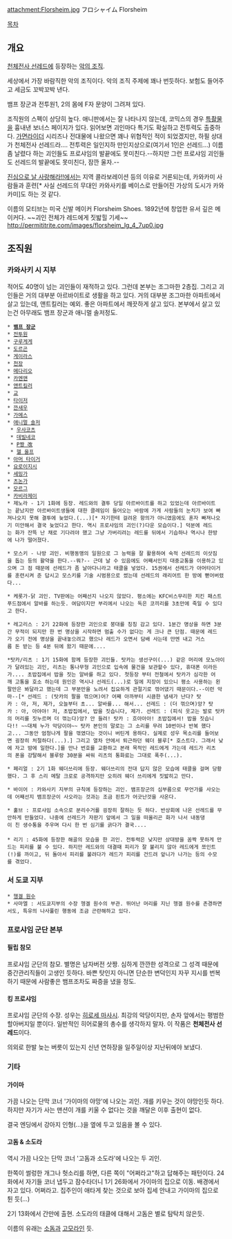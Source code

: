 attachment:Florsheim.jpg
フロシャイム
Florsheim

[[목차]]

== 개요 ==
[[천체전사 선레드]]에 등장하는 [[악의 조직]].

세상에서 가장 바람직한 악의 조직이다. 악의 조직 주제에 꽤나 번듯하다. 보험도 들어주고 세금도 꼬박꼬박 낸다.

뱀프 장군과 전투원1, 2의 몸에 F자 문양이 그려져 있다.

조직원의 스펙이 상당히 높다. 애니판에서는 잘 나타나지 않는데, 코믹스의 경우 [[특촬물]]을 흉내낸 보너스 페이지가 있다. 읽어보면 괴인마다 특기도 확실하고 전투력도 출중하다. [[가면라이더]] 시리즈나 전대물에 나왔으면 꽤나 위협적인 적이 되었겠지만, 하필 상대가 천체전사 선레드라.... 전투력은 일인지하 만인지상으로(여기서 1인은 선레드...) 이름 좀 날렸다 하는 괴인들도 프로샤임의 발끝에도 못미친다.--하지만 그런 프로샤임 괴인들도 선레드의 발끝에도 못미친다, 잠깐 울자.--

[[진심으로 날 사랑해라!!]]에서는 지역 콜라보레이션 등의 이유로 거론되는데, 카와카미 사람들과 훈련[* 사실 선레드의 무대인 카와사키를 베이스로 만들어진 가상의 도시가 카와카미]도 하는 것 같다.

이름의 모티브는 미국 신발 메이커 Florsheim Shoes. 1892년에 창업한 유서 깊은 메이커다. ~~괴인 전체가 레드에게 짓밟힐 기세~~
http://permititrite.com/images/florsheim_lg_4_7up0.jpg

== 조직원 ==
=== 카와사키 시 지부 ===
적어도 40명이 넘는 괴인들이 재적하고 있다. 그런데 본부는 조그마한 2층집. 그리고 괴인들은 거의 대부분 아르바이트로 생활을 하고 있다. 거의 대부분 조그마한 아파트에서 살고 있는데, 앤트킬러는 예외. 좋은 아파트에서 깨끗하게 살고 있다. 본부에서 살고 있는건 아무래도 뱀프 장군과 애니멀 솔저정도.

 * '''[[뱀프 장군]]'''
 * [[전투원]] 
 * [[구루게게]]
 * [[도르곤]]
 * [[게이라스]]
 * [[천장]] 
 * [[메다리오]]
 * [[카멘맨]]
 * [[앤트킬러]]
 * [[교]]
 * [[타이저]]
 * [[깐새우]]
 * [[가메스]]
 * [[애니멀 솔저]]
  * [[우사코츠]]
  * [[데빌네코]]
  * [[P짱 改]]
  * [[헬 울프]]
 * [[아머 타이거]]
 * [[요로이지시]]
 * [[세밍가]]
 * [[츠논가]]
 * [[모르그]]
 * [[카비라제이]]
 * 제노라 - 1기 1화에 등장. 레드와의 결투 당일 아르바이트를 하고 있었는데 아르바이트는 끝났지만 아르바이트생들에 대한 클레임이 들어오는 바람에 가게 사람들의 눈치가 보여 빠져나오지 못해 결투에 늦었다.(...)[* 자기한테 걸려온 항의가 아니였음에도 혼자 빠져나오기 미안해서 결국 늦었다고 한다. 역시 프로샤임의 괴인(?)다운 모습이다.] 덕분에 레드는 화가 잔뜩 난 채로 기다려야 했고 그냥 가버리려는 레드를 뒤에서 기습하나 역시나 한방에 나가 떨어졌다.

 * 모스키 - 나방 괴인. 비행동맹의 일원으로 그 능력을 잘 활용하여 숙적 선레드의 이삿짐을 돕는 등의 활약을 한다.--뭐?-- 근데 날 수 있음에도 어째서인지 대중교통을 이용하고 있으며 그 점 때문에 선레드가 좀 날아다니라고 태클을 넣었다. 15권에서 선레드가 아머타이거를 훈련시켜 준 답시고 모스키를 기술 시범용으로 썼는데 선레드의 래리어트 한 방에 뻗어버렸다... 

 * 케롯가-닭 괴인. TV판에는 어째선지 나오지 않았다. 평소에는 KFC비스무리한 치킨 패스트푸드점에서 알바를 하는듯. 여담이지만 부리에서 나오는 독은 코끼리를 3초만에 죽일 수 있다고 한다. 

 * 레고리스 : 2기 22화에 등장한 괴인으로 붕대를 칭칭 감고 있다. 1분간 명상을 하면 3분간 무적이 되지만 한 번 명상을 시작하면 멈출 수가 없다는 게 크나 큰 단점. 때문에 레드가 오기 전에 명상을 끝내놓으려고 했으나 레드가 오면서 담배 사는데 만엔 내고 거스름 돈 받는 등 4분 뒤에 왔기 때문에....

 *탓카/리츠 : 1기 15화에 함께 등장한 괴인들. 탓카는 생선구이(...) 같은 머리에 모노아이가 달려있는 괴인, 리츠는 통나무형 괴인으로 입속에 물건을 보관할수 있다, 휴대폰 이라든가.... 초밥집에서 밥을 짓는 알바를 하고 있다. 첫등장 부터 전철에서 탓카가 심각한 어깨 고통을 호소 하는데 원인은 역시나 선레드(...)로 일에 지장이 있으니 평소 사용하는 왼팔만은 봐달라고 했는데 그 부분만을 노려서 집요하게 관절기로 꺾어댔기 때문이다.--이런 악마--[* 선레드 : (탓카의 팔을 꺾으며)어? 어째 아까부터 시큼한 냄새가 난다? 탓카 : 아, 저, 제가, 오늘부터 초... 알바를... 해서... 선레드 : (더 꺾으며)앙? 탓카 : 아, 아야야! 저, 초밥집에서, 밥을 짓습니다, 제가. 선레드 : (피식 웃고는 발로 탓카의 머리를 짓누르며 더 꺾는다)앙? 안 들려! 탓카 : 흐아아아! 초밥집에서! 밥을 짓습니다!! ~~대체 누가 악당이야~~ 탓카 본인의 말로는 그 소리를 무려 10번이나 반복 했다고... 그동안 엄청나게 팔을 꺾였다는 것이니 버틴게 용하다. 실제로 성우 목소리를 들어보면 굉장히 처절하다(...).] 그리고 열차 안에서 퇴근하던 웨더 블루[* 호스트다. 그래서 낮에 자고 밤에 일한다.]를 만나 번호를 교환하고 본래 목적인 레드에게 가는데 레드가 리츠의 폰을 강탈해서 블루랑 30분을 싸워 리츠의 통화료는 그대로 폭주(...).

 * 페리얼 : 2기 1화 웨더쓰리에 등장. 웨더쓰리의 전대 답지 않은 모습에 태클을 걸며 당황했다. 그 후 스리 메탈 크로로 공격하지만 오히려 웨더 쓰리에게 짓밟히고 만다.

 * 바이어 : 카와사키 지부의 규칙에 등장하는 괴인. 뱀프장군의 심부름으로 무언가를 사오는데 어째선지 뱀프장군이 사오라는 것과는 조금 핀트가 어긋난것을 사온다.

 * 훌브 : 프로샤임 소속으로 분리수거를 굉장히 잘하는 듯 하다. 반상회에 나온 선레드를 무안하게 만들었다. 나중에 선레드가 자판기 앞에서 그 일을 떠올리곤 화가 나서 내동댕이 친 생수통을 주우며 다시 한 번 심기를 긁다가 결국....
 
 * 리기 : 45화에 등장한 해골의 모습을 한 괴인. 전투력은 낮지만 상대방을 꼼짝 못하게 만드는 피리를 불 수 있다. 하지만 레드와의 대결때 피리가 잘 불리지 않아 레드에게 쪼인트(!)를 까이고, 뒤 돌아서 피리를 불려다가 레드가 피리를 건드려 앞니가 나가는 등의 수모를 겪었다.

=== 서 도쿄 지부 ===
 * [[헹겔 원수]]
 * 사마엘 : 서도쿄지부의 수장 헹겔 원수의 부관. 뛰어난 머리를 지닌 헹겔 원수를 존경하면서도, 특유의 나사풀린 행동에 조금 곤란해하고 있다.

=== 프로샤임 군단 본부 ===
==== 필립 참모 ====
프로샤임 군단의 참모. 별명은 남자버전 삿짱. 심하게 깐깐한 성격으로 그 성격 때문에 중간관리직들이 고생인 듯하다.
바쁜 탓인지 아니면 단순한 변덕인지 자꾸 지시를 번복하기 때문에 사람좋은 뱀프조차도 짜증을 냈을 정도.

==== 킹 프로샤임 ====
프로샤임 군단의 수장. 성우는 [[히로세 마사시]]. 최강의 악당이지만, 손자 앞에서는 평범한 할아버지일 뿐이다.
일반적인 히어로물의 총수를 생각하지 말자. 이 작품은 '''천체전사 선레드'''이다.

의외로 한발 늦는 버릇이 있는지 신년 연하장을 일주일이상 지난뒤에야 보냈다. 

=== 기타 ===
==== 가이마 ====
가끔 나오는 단막 코너 '가이마의 야망'에 나오는 괴인. 개를 키우는 것이 야망인듯 하다. 하지만 자기가 사는 맨션이 개를 키울 수 없다는 것을 깨달은 이후 출현이 없다.

결국 엔딩에서 강아지 인형(...)을 옆에 두고 있음을 볼 수 있다.

==== 고돔 & 소도라 ====
역시 가끔 나오는 단막 코너 '고돔과 소도라'에 나오는 두 괴인. 

한쪽이 썰렁한 개그나 헛소리를 하면, 다른 쪽이 "어쩌라고"하고 답해주는 패턴이다. 24화에서 자기들 코너 냅두고 잠수타더니 1기 26화에서 가이마의 집으로 이동. 배경에서 자고 있다. 어쩌라고. 집주인이 애타게 찾는 것으로 보아 집세 안내고 가이마의 집으로 튄 듯(...)

2기 13화에서 간만에 출현. 소도라의 태클에 대해서 고돔은 별로 탐탁치 않은듯.

이름의 유래는 [[소돔]]과 [[고모라]]인 듯.
